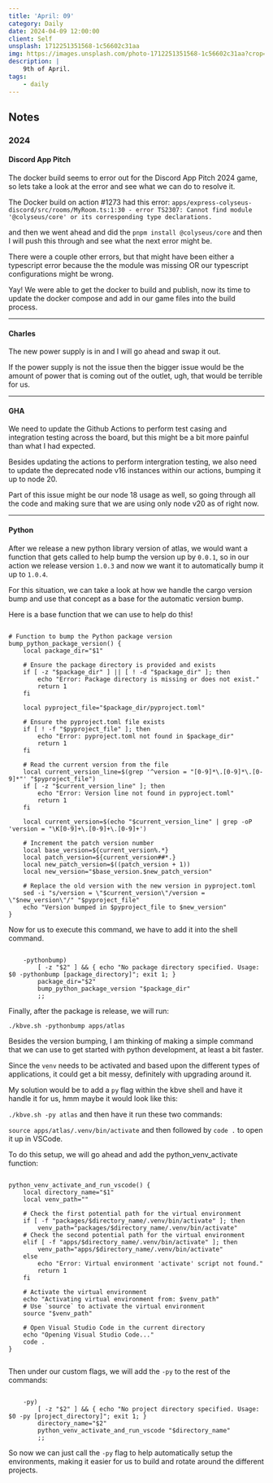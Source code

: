 ```yaml
---
title: 'April: 09'
category: Daily
date: 2024-04-09 12:00:00
client: Self
unsplash: 1712251351568-1c56602c31aa
img: https://images.unsplash.com/photo-1712251351568-1c56602c31aa?crop=entropy&cs=srgb&fm=jpg&ixid=MnwzNjM5Nzd8MHwxfHJhbmRvbXx8fHx8fHx8fDE2ODE3NDg2ODY&ixlib=rb-4.0.3&q=85
description: |
    9th of April.
tags:
    - daily
---
```



<MDXJS>

## Notes

</MDXJS>

<MDXJS>

### 2024

<MDXJS>

#### Discord App Pitch

The docker build seems to error out for the Discord App Pitch 2024 game, so lets take a look at the error and see what we can do to resolve it.

The Docker build on action #1273 had this error:
`apps/express-colyseus-discord/src/rooms/MyRoom.ts:1:30 - error TS2307: Cannot find module '@colyseus/core' or its corresponding type declarations.`

and then we went ahead and did the `pnpm install @colyseus/core` and then I will push this through and see what the next error might be.

There were a couple other errors, but that might have been either a typescript error because the the module was missing OR our typescript configurations might be wrong.

Yay! We were able to get the docker to build and publish, now its time to update the docker compose and add in our game files into the build process.

</MDXJS>

---

<MDXJS>

#### Charles 

The new power supply is in and I will go ahead and swap it out.

If the power supply is not the issue then the bigger issue would be the amount of power that is coming out of the outlet, ugh, that would be terrible for us.

</MDXJS>

---

<MDXJS>

#### GHA

We need to update the Github Actions to perform test casing and integration testing across the board, but this might be a bit more painful than what I had expected.

Besides updating the actions to perform intergration testing, we also need to update the deprecated node v16 instances within our actions, bumping it up to node 20.

Part of this issue might be our node 18 usage as well, so going through all the code and making sure that we are using only node v20 as of right now.

</MDXJS>

---

<MDXJS>

#### Python

After we release a new python library version of atlas, we would want a function that gets called to help bump the version up by `0.0.1`, so in our action we release version `1.0.3` and now we want it to automatically bump it up to `1.0.4`.

For this situation, we can take a look at how we handle the cargo version bump and use that concept as a base for the automatic version bump.

Here is a base function that we can use to help do this!

```shell

# Function to bump the Python package version
bump_python_package_version() {
    local package_dir="$1"

    # Ensure the package directory is provided and exists
    if [ -z "$package_dir" ] || [ ! -d "$package_dir" ]; then
        echo "Error: Package directory is missing or does not exist."
        return 1
    fi

    local pyproject_file="$package_dir/pyproject.toml"

    # Ensure the pyproject.toml file exists
    if [ ! -f "$pyproject_file" ]; then
        echo "Error: pyproject.toml not found in $package_dir"
        return 1
    fi

    # Read the current version from the file
    local current_version_line=$(grep '^version = "[0-9]*\.[0-9]*\.[0-9]*"' "$pyproject_file")
    if [ -z "$current_version_line" ]; then
        echo "Error: Version line not found in pyproject.toml"
        return 1
    fi

    local current_version=$(echo "$current_version_line" | grep -oP 'version = "\K[0-9]+\.[0-9]+\.[0-9]+')

    # Increment the patch version number
    local base_version=${current_version%.*}
    local patch_version=${current_version##*.}
    local new_patch_version=$((patch_version + 1))
    local new_version="$base_version.$new_patch_version"

    # Replace the old version with the new version in pyproject.toml
    sed -i "s/version = \"$current_version\"/version = \"$new_version\"/" "$pyproject_file"
    echo "Version bumped in $pyproject_file to $new_version"
}

```

Now for us to execute this command, we have to add it into the shell command.

```shell

    -pythonbump)
        [ -z "$2" ] && { echo "No package directory specified. Usage: $0 -pythonbump [package_directory]"; exit 1; }
        package_dir="$2"
        bump_python_package_version "$package_dir"
        ;;

```

Finally, after the package is release, we will run: 

```
./kbve.sh -pythonbump apps/atlas
```

Besides the version bumping, I am thinking of making a simple command that we can use to get started with python development, at least a bit faster.

Since the `venv` needs to be activated and based upon the different types of applications, it could get a bit messy, definitely with upgrading around it.

My solution would be to add a `py` flag within the kbve shell and have it handle it for us, hmm maybe it would look like this:

`./kbve.sh -py atlas` and then have it run these two commands:

`source apps/atlas/.venv/bin/activate` and then followed by `code .` to open it up in VSCode.

To do this setup, we will go ahead and add the python_venv_activate function:

```shell

python_venv_activate_and_run_vscode() {
    local directory_name="$1"
    local venv_path=""

    # Check the first potential path for the virtual environment
    if [ -f "packages/$directory_name/.venv/bin/activate" ]; then
        venv_path="packages/$directory_name/.venv/bin/activate"
    # Check the second potential path for the virtual environment
    elif [ -f "apps/$directory_name/.venv/bin/activate" ]; then
        venv_path="apps/$directory_name/.venv/bin/activate"
    else
        echo "Error: Virtual environment 'activate' script not found."
        return 1
    fi

    # Activate the virtual environment
    echo "Activating virtual environment from: $venv_path"
    # Use `source` to activate the virtual environment
    source "$venv_path"
    
    # Open Visual Studio Code in the current directory
    echo "Opening Visual Studio Code..."
    code .
}


```

Then under our custom flags, we will add the `-py` to the rest of the commands:

```shell

    -py)
        [ -z "$2" ] && { echo "No project directory specified. Usage: $0 -py [project_directory]"; exit 1; }
        directory_name="$2"
        python_venv_activate_and_run_vscode "$directory_name"
        ;;

```

So now we can just call the `-py` flag to help automatically setup the environments, making it easier for us to build and rotate around the different projects.

</MDXJS>

</MDXJS>
